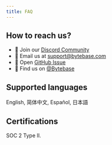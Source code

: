 ```yaml
---
title: FAQ
---
```


## How to reach us?

- 💬 Join our [Discord Community](https://discord.gg/huyw7gRsyA)
- 📧 Email us at [support@bytebase.com](mailto:support@bytebase.com)
- 🎫 Open [GitHub Issue](https://github.com/bytebase/bytebase/issues)
- 🤠 Find us on [@Bytebase](https://twitter.com/bytebase)

## Supported languages

English, 简体中文, Español, 日本語

## Certifications

SOC 2 Type II.







